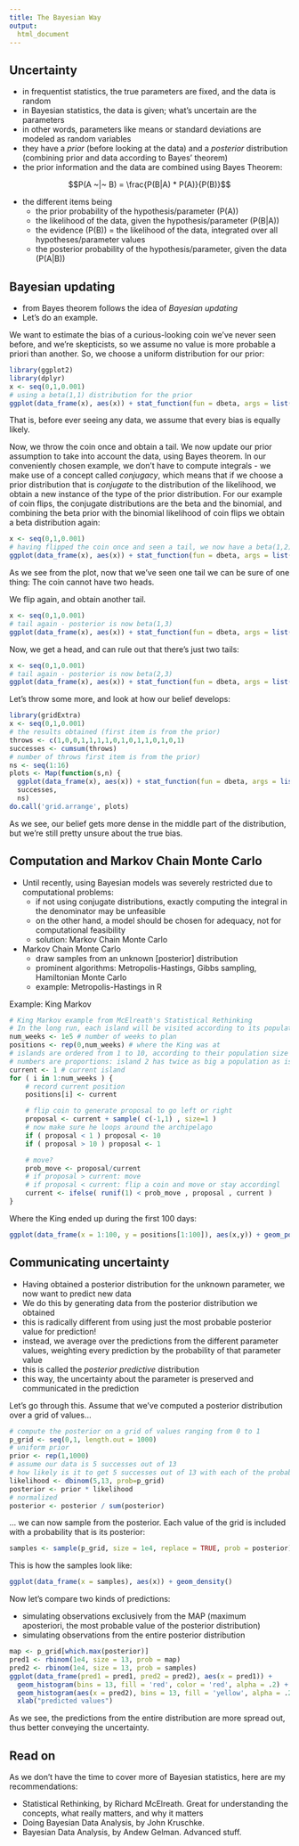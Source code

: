 ```yaml
---  
title: The Bayesian Way
output: 
  html_document
---
```

  
## Uncertainty

* in frequentist statistics, the true parameters are fixed, and the data is random
* in Bayesian statistics, the data is given; what's uncertain are the parameters
* in other words, parameters like means or standard deviations are modeled as random variables
* they have a _prior_ (before looking at the data) and a _posterior_ distribution (combining prior and data according to Bayes' theorem)
* the prior information and the data are combined using Bayes Theorem:

$$P(A ~|~ B) = \frac{P(B|A) * P(A)}{P(B)}$$

* the different items being
    + the prior probability of the hypothesis/parameter \(P(A)\)
    + the likelihood of the data, given the hypothesis/parameter \(P(B|A)\)
    + the evidence \(P(B)\) = the likelihood of the data, integrated over all hypotheses/parameter values
    + the posterior probability of the hypothesis/parameter, given the data \(P(A|B)\)


## Bayesian updating

* from Bayes theorem follows the idea of _Bayesian updating_
* Let's do an example.

We want to estimate the bias of a curious-looking coin we've never seen before, and we're skepticists, so we assume no value is more probable a priori than another. So, we choose a uniform distribution for our prior:

```r
library(ggplot2)
library(dplyr)
x <- seq(0,1,0.001)
# using a beta(1,1) distribution for the prior
ggplot(data_frame(x), aes(x)) + stat_function(fun = dbeta, args = list(1,1))
```

That is, before ever seeing any data, we assume that every bias is equally likely.

Now, we throw the coin once and obtain a tail. We now update our prior assumption to take into account the data, using Bayes theorem. 
In our conveniently chosen example, we don't have to compute integrals - we make use of a concept called _conjugacy_, which means that if we choose a prior distribution that is _conjugate_ to the distribution of the likelihood, we obtain a new instance of the type of the prior distribution.
For our example of coin flips, the conjugate distributions are the beta and the binomial, and combining the beta prior with the binomial likelihood of coin flips we obtain a beta distribution again:

```r
x <- seq(0,1,0.001)
# having flipped the coin once and seen a tail, we now have a beta(1,2) distribution for the posterior
ggplot(data_frame(x), aes(x)) + stat_function(fun = dbeta, args = list(1,2))
```

As we see from the plot, now that we've seen one tail we can be sure of one thing: The coin cannot have two heads.

We flip again, and obtain another tail.

```r
x <- seq(0,1,0.001)
# tail again - posterior is now beta(1,3) 
ggplot(data_frame(x), aes(x)) + stat_function(fun = dbeta, args = list(1,3))
```

Now, we get a head, and can rule out that there's just two tails:

```r
x <- seq(0,1,0.001)
# tail again - posterior is now beta(2,3) 
ggplot(data_frame(x), aes(x)) + stat_function(fun = dbeta, args = list(2,3))
```

Let's throw some more, and look at how our belief develops:


```r
library(gridExtra)
x <- seq(0,1,0.001)
# the results obtained (first item is from the prior)
throws <- c(1,0,0,1,1,1,1,0,1,0,1,1,0,1,0,1)
successes <- cumsum(throws)
# number of throws first item is from the prior)
ns <- seq(1:16)
plots <- Map(function(s,n) {
  ggplot(data_frame(x), aes(x)) + stat_function(fun = dbeta, args = list(s,n))},
  successes,
  ns)
do.call('grid.arrange', plots)
```

As we see, our belief gets more dense in the middle part of the distribution, but we're still pretty unsure about the true bias.



## Computation and Markov Chain Monte Carlo

* Until recently, using Bayesian models was severely restricted due to computational problems:
    + if not using conjugate distributions, exactly computing the integral in the denominator may be unfeasible
    + on the other hand, a model should be chosen for adequacy, not for computational feasibility
    + solution: Markov Chain Monte Carlo
    
* Markov Chain Monte Carlo    
    + draw samples from an unknown [posterior] distribution
    + prominent algorithms: Metropolis-Hastings, Gibbs sampling, Hamiltonian Monte Carlo
    + example: Metropolis-Hastings in R
    
    
Example: King Markov
    
```r
# King Markov example from McElreath's Statistical Rethinking
# In the long run, each island will be visited according to its population size
num_weeks <- 1e5 # number of weeks to plan
positions <- rep(0,num_weeks) # where the King was at
# islands are ordered from 1 to 10, according to their population size
# numbers are proportions: island 2 has twice as big a population as island 1, island 3 has 3x as big a population, etc.
current <- 1 # current island
for ( i in 1:num_weeks ) {
    # record current position
    positions[i] <- current

    # flip coin to generate proposal to go left or right
    proposal <- current + sample( c(-1,1) , size=1 )
    # now make sure he loops around the archipelago
    if ( proposal < 1 ) proposal <- 10
    if ( proposal > 10 ) proposal <- 1

    # move?
    prob_move <- proposal/current
    # if proposal > current: move
    # if proposal < current: flip a coin and move or stay accordingl
    current <- ifelse( runif(1) < prob_move , proposal , current )
}
```

Where the King ended up during the first 100 days:

```r
ggplot(data_frame(x = 1:100, y = positions[1:100]), aes(x,y)) + geom_point()
```



## Communicating uncertainty

* Having obtained a posterior distribution for the unknown parameter, we now want to predict new data
* We do this by generating data from the posterior distribution we obtained
* this is radically different from using just the most probable posterior value for prediction!
* instead, we average over the predictions from the different parameter values, weighting every prediction by the probability of that parameter value
* this is called the _posterior predictive_ distribution
* this way, the uncertainty about the parameter is preserved and communicated in the prediction

Let's go through this. Assume that we've computed a posterior distribution over a grid of values...

```r
# compute the posterior on a grid of values ranging from 0 to 1
p_grid <- seq(0,1, length.out = 1000)
# uniform prior
prior <- rep(1,1000)
# assume our data is 5 successes out of 13 
# how likely is it to get 5 successes out of 13 with each of the probabilities in the grid?
likelihood <- dbinom(5,13, prob=p_grid)
posterior <- prior * likelihood
# normalized
posterior <- posterior / sum(posterior)
```

... we can now sample from the posterior. Each value of the grid is included with a probability that is its posterior:

```r
samples <- sample(p_grid, size = 1e4, replace = TRUE, prob = posterior)
```

This is how the samples look like:

```r
ggplot(data_frame(x = samples), aes(x)) + geom_density()
```

Now let's compare two kinds of predictions:

* simulating observations exclusively from the MAP (maximum aposteriori, the most probable value of the posterior distribution)
* simulating observations from the entire posterior distribution


```r
map <- p_grid[which.max(posterior)]
pred1 <- rbinom(1e4, size = 13, prob = map)
pred2 <- rbinom(1e4, size = 13, prob = samples)
ggplot(data_frame(pred1 = pred1, pred2 = pred2), aes(x = pred1)) + 
  geom_histogram(bins = 13, fill = 'red', color = 'red', alpha = .2) + 
  geom_histogram(aes(x = pred2), bins = 13, fill = 'yellow', alpha = .2, color = 'yellow') +
  xlab("predicted values")
```

As we see, the predictions from the entire distribution are more spread out, thus better conveying the uncertainty.


## Read on

As we don't have the time to cover more of Bayesian statistics, here are my recommendations:

* Statistical Rethinking, by Richard McElreath. Great for understanding the concepts, what really matters, and why it matters
* Doing Bayesian Data Analysis, by John Kruschke. 
* Bayesian Data Analysis, by Andew Gelman. Advanced stuff.



